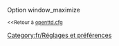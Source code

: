 {{fr/Amorce}}
Option window_maximize

<small><<Retour à [[Main/fr/Openttd.cfg|openttd.cfg]]</small>
[[Category:fr/Réglages et préférences]]